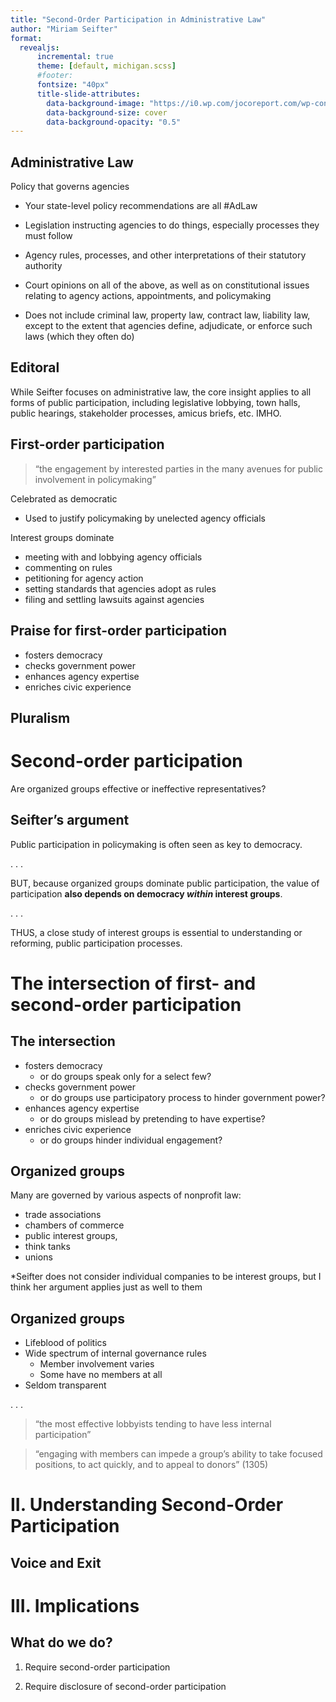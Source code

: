```yaml
---
title: "Second-Order Participation in Administrative Law"
author: "Miriam Seifter"
format: 
  revealjs:
      incremental: true  
      theme: [default, michigan.scss]
      #footer:  
      fontsize: "40px"
      title-slide-attributes:
        data-background-image: "https://i0.wp.com/jocoreport.com/wp-content/uploads/2023/04/Riouzer-Farm-Bill-Meeting-04-25-23-2C.jpg"
        data-background-size: cover
        data-background-opacity: "0.5"
---
```


## Administrative Law

Policy that governs agencies

- Your state-level policy recommendations are all #AdLaw

- Legislation instructing agencies to do things, especially processes they must follow 

- Agency rules, processes, and other interpretations of their statutory authority

-  Court opinions on all of the above, as well as on constitutional issues relating to agency actions, appointments, and policymaking

- Does not include criminal law, property law, contract law, liability law, except to the extent that agencies define, adjudicate, or enforce such laws (which they often do)

## Editoral 

While Seifter focuses on administrative law, the core insight applies to all forms of public participation, including legislative lobbying, town halls, public hearings, stakeholder processes, amicus briefs, etc. IMHO.

## First-order participation 

> "the engagement by interested parties in the many avenues for public involvement in policymaking"

Celebrated as democratic 

- Used to justify policymaking by unelected agency officials 

Interest groups dominate

- meeting with and lobbying agency officials
- commenting on rules
- petitioning for agency action
- setting standards that agencies adopt as rules
- filing and settling lawsuits against agencies

## Praise for first-order participation 

- fosters democracy
- checks government power
- enhances agency expertise
- enriches civic experience

## Pluralism 



# Second-order participation 

Are organized groups effective or ineffective representatives? 

## Seifter's argument 

Public participation in policymaking is often seen as key to democracy. 

. . .

BUT, because organized groups dominate public participation, the value of participation __also depends on democracy *within* interest groups__. 

. . . 

THUS, a close study of interest groups is essential to understanding or reforming, public participation processes.

# The intersection of first- and second-order participation

## The intersection 

- fosters democracy
  - or do groups speak only for a select few? 
- checks government power
  - or do groups use participatory process to hinder government power? 
- enhances agency expertise
  - or do groups mislead by pretending to have expertise? 
- enriches civic experience
  - or do groups hinder individual engagement? 

## Organized groups 

Many are governed by various aspects of nonprofit law: 

- trade associations
- chambers of commerce
- public interest groups, 
- think tanks
- unions 

*Seifter does not consider individual companies to be interest groups, but I think her argument applies just as well to them

## Organized groups

- Lifeblood of politics
- Wide spectrum of internal governance rules
  - Member involvement varies
  - Some have no members at all
- Seldom transparent 

. . . 

> "the most effective lobbyists tending to have less internal participation"

> "engaging with members can impede a group’s ability to take focused positions, to act quickly, and to appeal to donors" (1305)

# II. Understanding Second-Order Participation

## Voice and Exit

# III. Implications 

## What do we do? 

1. Require second-order participation 

2. Require disclosure of second-order participation 


